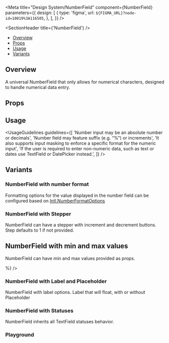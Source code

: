 
<Meta
  title="Design System/NumberField"
  component={NumberField}
  parameters={{
    design: [
      {
        type: 'figma',
        url: `${FIGMA_URL}?node-id=10019%3A116505`,
      },
    ],
  }}
/>

<SectionHeader title={'NumberField'} />

- [Overview](#overview)
- [Props](#props)
- [Usage](#usage)
- [Variants](#variants)

## Overview

A universal NumberField that only allows for numerical characters, designed to handle numerical data entry.

## Props

<Props of={NumberField} />

## Usage

<UsageGuidelines
  guidelines={[
    'Number input may be an absolute number or decimals',
    'Number field may feature suffix (e.g. “%”) or increments',
    'It also supports input masking to enforce a specific format for the numeric input',
    'If the user is required to enter non-numeric data, such as text or dates use TextField or DatePicker instead.',
  ]}
/>

## Variants

### NumberField with number format

Formatting options for the value displayed in the number field can be configured based on
[Intl.NumberFormatOptions](https://developer.mozilla.org/en-US/docs/Web/JavaScript/Reference/Global_Objects/Intl/NumberFormat/NumberFormat)

<Preview>
  <Story name="NumberField with number format">
    <Stack>
      <NumberField
        label={'Label'}
        formatOptions={{
          minimumFractionDigits: number('minimumFractionDigits', 2),
          maximumFractionDigits: number('maximumFractionDigits', 2),
        }}
      />
    </Stack>
  </Story>
</Preview>

### NumberField with Stepper

NumberField can have a stepper with increment and decrement buttons. Step defaults to 1 if not provided.

<Preview>
  <Story name="NumberField with Stepper">
    <Stack>
      <NumberField label={'Label'} hasStepper step={number('Step', undefined)} />
    </Stack>
  </Story>
</Preview>

## NumberField with min and max values

NumberField can have min and max values provided as props.

<Preview>
  <Story name="NumberField with min and max values">
    <Stack>
      <NumberField
        label={'Label'}
        minValue={number('minValue', undefined)}
        maxValue={number('maxValue', undefined)}
        suffix={<div style={{ color: 'gray' }}>%</div>}
      />
    </Stack>
  </Story>
</Preview>

### NumberField with Label and Placeholder

NumberField with label options. Label that will float, with or without Placeholder

<Preview>
  <Story name="NumberField with Label and Placeholder">
    <Stack>
      <NumberField label={'Label'} />
      <NumberField label={'Label'} placeholder={'Placeholder'} />
    </Stack>
  </Story>
</Preview>

### NumberField with Statuses

NumberField inherits all TextField statuses behavior.

<Preview>
  <Story name="NumberField with Label, Placeholder and Statuses">
    <Stack>
      <NumberField
        label={'Label'}
        status={{
          type: 'normal',
          hintMessage: text('Custom Hint Message', 'Hint in Text Field'),
        }}
      />
      <NumberField
        label={'Label'}
        status={{
          type: 'error',
          hintMessage: text('Custom Error Message', 'Error in Text Field'),
        }}
      />
      <NumberField
        label={'Label'}
        status={{
          type: 'read-only',
          hintMessage: text('Custom Hint Message', 'Hint in Text Field'),
        }}
      />
      <NumberField
        label={'Label'}
        isDisabled
        status={{
          type: 'normal',
          hintMessage: text('Custom Hint Message', 'Hint in Text Field'),
        }}
      />
    </Stack>
  </Story>
</Preview>

### Playground

<Preview>
  <Story name="Playground" parameters={{ decorators: [withKnobs] }}>
    <Stack>
      <NumberField
        label={text('Label', 'Label')}
        isDisabled={boolean('isDisabled', false)}
        isRequired={boolean('isRequired', false)}
        hasStepper={boolean('hasStepper', false)}
        minValue={number('minValue', undefined)}
        maxValue={number('maxValue', undefined)}
        step={number('step', undefined)}
        formatOptions={{
          minimumFractionDigits: number('minimumFractionDigits', 2),
          maximumFractionDigits: number('maximumFractionDigits', 2),
        }}
        suffix={select('Suffix icon name', ['', ...Object.keys(iconSelector)], 'info')}
        status={{
          type: select('Status', ['error', 'normal', 'read-only'], 'normal'),
          hintMessage: text('Hint/Error message', 'Message in Number Field'),
        }}
      />
    </Stack>
  </Story>
</Preview>
